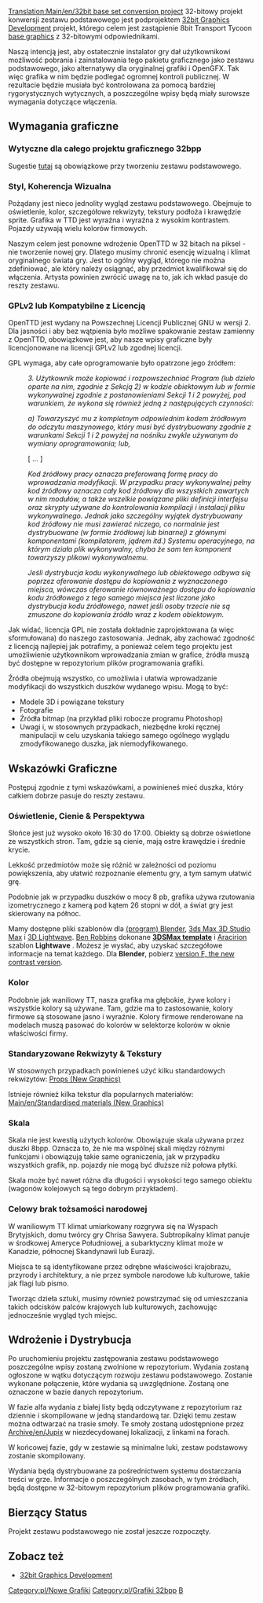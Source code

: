 [[Translation:Main/en/32bit base set conversion project]]
{{en/-}}
32-bitowy projekt konwersji zestawu podstawowego jest podprojektem [[Main/pl/Rozwój Grafiki 32bpp|32bit Graphics Development]] projekt, którego celem jest zastąpienie 8bit Transport Tycoon [[Main/pl/Bazowe grafiki|base graphics]] z 32-bitowymi odpowiednikami.

Naszą intencją jest, aby ostatecznie instalator gry dał użytkownikowi możliwość pobrania i zainstalowania tego pakietu graficznego jako zestawu podstawowego, jako alternatywy dla oryginalnej grafiki i OpenGFX. Tak więc grafika w nim będzie podlegać ogromnej kontroli publicznej. W rezultacie będzie musiała być kontrolowana za pomocą bardziej rygorystycznych wytycznych, a poszczególne wpisy będą miały surowsze wymagania dotyczące włączenia.

<!-- What follows is a "bastard child" of my whitepaper and planetmaker's "about 32bpp" -->
<!-- spolszczenie: Poniżej znajduje się „drani” mojej białej księgi i „o 32bpp” planetmaker's -->
==Wymagania graficzne==

===Wytyczne dla całego projektu graficznego 32bpp===

Sugestie [[Main/en/Suggestions for 32bit Graphics Developers|tutaj]] są obowiązkowe przy tworzeniu zestawu podstawowego.

===Styl, Koherencja Wizualna===

Pożądany jest nieco jednolity wygląd zestawu podstawowego. Obejmuje to oświetlenie, kolor, szczegółowe rekwizyty, tekstury podłoża i krawędzie sprite. Grafika w TTD jest wyraźna i wyraźna z wysokim kontrastem. Pojazdy używają wielu kolorów firmowych.

Naszym celem jest ponowne wdrożenie OpenTTD w 32 bitach na piksel - nie tworzenie nowej gry. Dlatego musimy chronić esencję wizualną i klimat oryginalnego świata gry. Jest to ogólny wygląd, którego nie można zdefiniować, ale który należy osiągnąć, aby przedmiot kwalifikował się do włączenia. Artysta powinien zwrócić uwagę na to, jak ich wkład pasuje do reszty zestawu.

===GPLv2 lub Kompatybilne z Licencją===

OpenTTD jest wydany na Powszechnej Licencji Publicznej GNU w wersji 2. Dla jasności i aby bez wątpienia było możliwe spakowanie
zestaw zamienny z OpenTTD, obowiązkowe jest, aby nasze wpisy graficzne były licencjonowane na licencji GPLv2 lub zgodnej licencji.

GPL wymaga, aby całe oprogramowanie było opatrzone jego źródłem:

:''3. Użytkownik może kopiować i rozpowszechniać Program (lub dzieło oparte na nim, zgodnie z Sekcją 2) w kodzie obiektowym lub w formie wykonywalnej zgodnie z postanowieniami Sekcji 1 i 2 powyżej, pod warunkiem, że wykona się również jedną z następujących czynności:''

:''a) Towarzyszyć mu z kompletnym odpowiednim kodem źródłowym do odczytu maszynowego, który musi być dystrybuowany zgodnie z warunkami Sekcji 1 i 2 powyżej na nośniku zwykle używanym do wymiany oprogramowania; lub,''

:[ ... ]

:''Kod źródłowy pracy oznacza preferowaną formę pracy do wprowadzania modyfikacji. W przypadku pracy wykonywalnej pełny kod źródłowy oznacza cały kod źródłowy dla wszystkich zawartych w nim modułów, a także wszelkie powiązane pliki definicji interfejsu oraz skrypty używane do kontrolowania kompilacji i instalacji pliku wykonywalnego. Jednak jako szczególny wyjątek dystrybuowany kod źródłowy nie musi zawierać niczego, co normalnie jest dystrybuowane (w formie źródłowej lub binarnej) z głównymi komponentami (kompilatorem, jądrem itd.) Systemu operacyjnego, na którym działa plik wykonywalny, chyba że sam ten komponent towarzyszy plikowi wykonywalnemu.''

:''Jeśli dystrybucja kodu wykonywalnego lub obiektowego odbywa się poprzez oferowanie dostępu do kopiowania z wyznaczonego miejsca, wówczas oferowanie równoważnego dostępu do kopiowania kodu źródłowego z tego samego miejsca jest liczone jako dystrybucja kodu źródłowego, nawet jeśli osoby trzecie nie są zmuszone do kopiowania źródło wraz z kodem obiektowym.''

Jak widać, licencja GPL nie została dokładnie zaprojektowana (a więc sformułowana) do naszego zastosowania. Jednak, aby zachować zgodność z licencją najlepiej jak potrafimy, a ponieważ celem tego projektu jest umożliwienie użytkownikom wprowadzania zmian w grafice, źródła muszą być dostępne w repozytorium plików programowania grafiki.

Źródła obejmują wszystko, co umożliwia i ułatwia wprowadzanie modyfikacji do wszystkich duszków wydanego wpisu. Mogą to być:
* Modele 3D i powiązane tekstury
* Fotografie
* Źródła bitmap (na przykład pliki robocze programu Photoshop)
* Uwagi i, w stosownych przypadkach, niezbędne kroki ręcznej manipulacji w celu uzyskania takiego samego ogólnego wyglądu zmodyfikowanego duszka, jak niemodyfikowanego.

==Wskazówki Graficzne==

Postępuj zgodnie z tymi wskazówkami, a powinieneś mieć duszka, który całkiem dobrze pasuje do reszty zestawu.

===Oświetlenie, Cienie & Perspektywa===

Słońce jest już wysoko około 16:30 do 17:00. Obiekty są dobrze oświetlone ze wszystkich stron. Tam, gdzie są cienie, mają ostre krawędzie i średnie krycie.

Lekkość przedmiotów może się różnić w zależności od poziomu powiększenia, aby ułatwić rozpoznanie elementu gry, a tym samym ułatwić grę.

Podobnie jak w przypadku duszków o mocy 8 pb, grafika używa rzutowania izometrycznego z kamerą pod kątem 26 stopni w dół, a świat gry jest skierowany na północ.

Mamy dostępne pliki szablonów dla [http://www.wikipedia.org/wiki/pl:Blender (program) Blender], [http://www.wikipedia.org/wiki/pl:Autodesk 3ds Max 3D Studio Max] i [http://www.wikipedia.org/wiki/pl:LightWave 3D Lightwave]. [[Archive/en/Ben|Ben Robbins]] dokonane [http://www.tt-forums.net/download/file.php?id=91802 '''3DSMax template'''] i [[Archive/en/Aracirion|Aracirion]] szablon '''Lightwave''' . Możesz je wysłać, aby uzyskać szczegółowe informacje na temat każdego. Dla '''Blender''', pobierz [http://www.tt-forums.net/download/file.php?id=53231 version F, the new contrast version].

===Kolor===

Podobnie jak waniliowy TT, nasza grafika ma głębokie, żywe kolory i wszystkie kolory są używane. Tam, gdzie ma to zastosowanie, kolory firmowe są stosowane jasno i wyraźnie. Kolory firmowe renderowane na modelach muszą pasować do kolorów w selektorze kolorów w oknie właściwości firmy.

===Standaryzowane Rekwizyty & Tekstury===

W stosownych przypadkach powinieneś użyć kilku standardowych rekwizytów: [[Main/pl/Rekwizyty (Nowe Grafik)|Props (New Graphics)]]

Istnieje również kilka tekstur dla popularnych materiałów: [[Main/en/Standardised materials (New Graphics)]]

===Skala===

Skala nie jest kwestią użytych kolorów. Obowiązuje skala używana przez duszki 8bpp. Oznacza to, że nie ma wspólnej skali między różnymi funkcjami i obowiązują takie same ograniczenia, jak w przypadku wszystkich grafik, np. pojazdy nie mogą być dłuższe niż połowa płytki.

Skala może być nawet różna dla długości i wysokości tego samego obiektu (wagonów kolejowych są tego dobrym przykładem).

===Celowy brak tożsamości narodowej===

W waniliowym TT klimat umiarkowany rozgrywa się na Wyspach Brytyjskich, domu twórcy gry Chrisa Sawyera. Subtropikalny klimat panuje w środkowej Ameryce Południowej, a subarktyczny klimat może w Kanadzie, północnej Skandynawii lub Eurazji.

Miejsca te są identyfikowane przez odrębne właściwości krajobrazu, przyrody i architektury, a nie przez symbole narodowe lub kulturowe, takie jak flagi lub pismo.

Tworząc dzieła sztuki, musimy również powstrzymać się od umieszczania takich odcisków palców krajowych lub kulturowych, zachowując jednocześnie wygląd tych miejsc.

==Wdrożenie i Dystrybucja==

Po uruchomieniu projektu zastępowania zestawu podstawowego poszczególne wpisy zostaną zwolnione w repozytorium. Wydania zostaną ogłoszone w wątku dotyczącym rozwoju zestawu podstawowego. Zostanie wykonane połączenie, które wydania są uwzględnione. Zostaną one oznaczone w bazie danych repozytorium.

W fazie alfa wydania z białej listy będą odczytywane z repozytorium raz dziennie i skompilowane w jedną standardową tar. Dzięki temu zestaw można odtwarzać na trasie smoły. Te smoły zostaną udostępnione przez [[Archive/en/Jupix]] w niezdecydowanej lokalizacji, z linkami na forach.

W końcowej fazie, gdy w zestawie są minimalne luki, zestaw podstawowy zostanie skompilowany.

Wydania będą dystrybuowane za pośrednictwem systemu dostarczania treści w grze. Informacje o poszczególnych zasobach, w tym źródłach, będą dostępne w 32-bitowym repozytorium plików programowania grafiki.

==Bierzący Status==

Projekt zestawu podstawowego nie został jeszcze rozpoczęty.

==Zobacz też==

* [[Main/pl/Rozwój Grafiki 32bpp|32bit Graphics Development]]

<!--{{en/Navbox Graphics Development}}-->{{pl/Navbox Programowanie grafik}}

<!--[[Category:en/New Graphics]][[Category:en/32bpp Graphics]][[Category:en/32bpp Graphics Developer resources|B]]-->[[Category:pl/Nowe Grafiki]][[Category:pl/Grafiki 32bpp]][[Category:pl/zasoby Twórców Grafik 32bpp|B]]